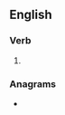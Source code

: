 {{also|Sears}}
==English==

===Verb===
{{head|en|verb form}}

# {{en-third-person singular of|sear}}

===Anagrams===
* {{anagrams|en|SASER|arses|rases|rasse|sarse}}